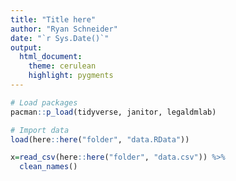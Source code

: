 ```yaml
---
title: "Title here"
author: "Ryan Schneider"
date: "`r Sys.Date()`"
output:
  html_document:
    theme: cerulean
    highlight: pygments
---
```


```r
# Load packages
pacman::p_load(tidyverse, janitor, legaldmlab)

# Import data
load(here::here("folder", "data.RData"))

x=read_csv(here::here("folder", "data.csv")) %>% 
  clean_names()

```




```r

```












